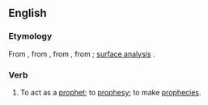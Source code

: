 ==English==

===Etymology===
{{root|en|ine-pro|*bʰeh₂-|id=speak}}
From {{inh|en|enm|prophetise}}, from {{der|en|fro|prophetisier}}, from {{der|la|prophētizō}}, from {{der|en|grc|προφητίζω||to prophesy}}; [[surface analysis]] {{af|en|prophet|-ize}}.

===Verb===
{{en-verb}}

# To act as a [[prophet]]; to [[prophesy]]; to make [[prophecy|prophecies]].